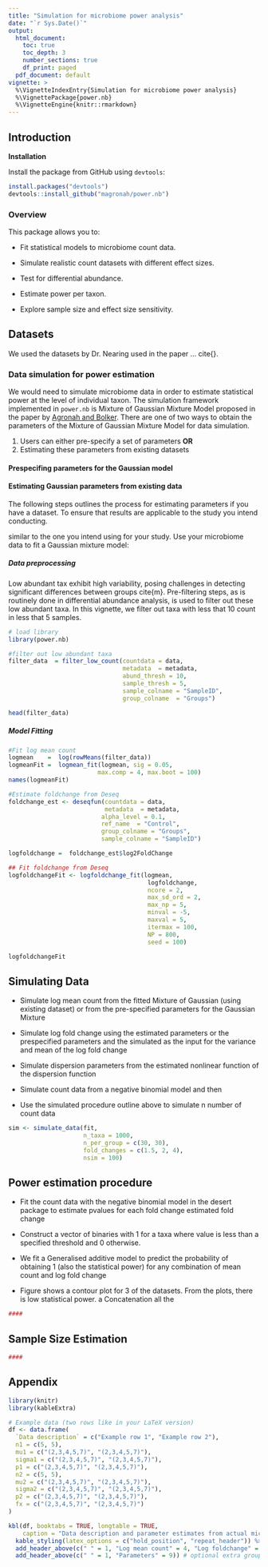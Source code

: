 ```yaml
---
title: "Simulation for microbiome power analysis"
date: "`r Sys.Date()`"
output:
  html_document:
    toc: true
    toc_depth: 3
    number_sections: true
    df_print: paged
  pdf_document: default
vignette: >
  %\VignetteIndexEntry{Simulation for microbiome power analysis}
  %\VignettePackage{power.nb}
  %\VignetteEngine{knitr::rmarkdown}
---
```




## Introduction 


**Installation**

Install the package from GitHub using `devtools`:

```r
install.packages("devtools")
devtools::install_github("magronah/power.nb")
```

### Overview

This package allows you to:

- Fit statistical models to microbiome count data.

- Simulate realistic count datasets with different effect sizes.

- Test for differential abundance.

- Estimate power per taxon.

- Explore sample size and effect size sensitivity.


## Datasets 
We used the datasets by Dr. Nearing used in the paper ... cite{}. 

### Data simulation for power estimation

We would need to simulate microbiome data in order to estimate statistical power at the level of individual taxon.  The simulation framework implemented in `power.nb` is Mixture of Gaussian Mixture Model proposed in the paper by [Agronah and Bolker](https://doi.org/10.1371/journal.pone.0318820). There are one of two ways to obtain the parameters of the Mixture of Gaussian Mixture Model for data simulation. 

1) Users can either pre-specify a set of parameters 
**OR** 
2)  Estimating these parameters from existing datasets 


#### Prespecifing parameters for the Gaussian model


#### Estimating Gaussian parameters from existing data

The following steps outlines the process for estimating parameters if you have a dataset. To ensure that results are applicable to the study you intend conducting. 

similar to the one you intend using for your study. 
Use your microbiome data to fit a Gaussian mixture model:


##### Data preprocessing 
Low abundant tax exhibit high variability, posing challenges in detecting significant differences between groups cite{m}. Pre-filtering steps, as is routinely done in differential abundance analysis, is used to filter out these low abundant taxa. In this vignette, we filter out taxa with less that 10 count in less that 5 samples. 

```r
# load library
library(power.nb) 

#filter out low abundant taxa
filter_data  = filter_low_count(countdata = data,
                                metadata  = metadata,
                                abund_thresh = 10,
                                sample_thresh = 5,
                                sample_colname = "SampleID",
                                group_colname  = "Groups")

head(filter_data)
```

##### Model Fitting

```r
#Fit log mean count
logmean    =  log(rowMeans(filter_data))
logmeanFit =  logmean_fit(logmean, sig = 0.05, 
                         max.comp = 4, max.boot = 100)
names(logmeanFit)

#Estimate foldchange from Deseq
foldchange_est <- deseqfun(countdata = data,
                           metadata  = metadata,
                          alpha_level = 0.1,
                          ref_name  = "Control",
                          group_colname = "Groups",
                          sample_colname = "SampleID")

logfoldchange =  foldchange_est$log2FoldChange

## Fit foldchange from Deseq
logfoldchangeFit <- logfoldchange_fit(logmean,
                                       logfoldchange,
                                       ncore = 2,
                                       max_sd_ord = 2,
                                       max_np = 5,
                                       minval = -5,
                                       maxval = 5,
                                       itermax = 100,
                                       NP = 800,
                                       seed = 100)

logfoldchangeFit
```


## Simulating Data

- Simulate log mean count from the fitted Mixture of Gaussian (using existing dataset) or from the pre-specified parameters for the Gaussian Mixture 

- Simulate log fold change using the estimated parameters or the prespecified parameters and the simulated as the input for the variance and mean of the log fold change 

- Simulate dispersion parameters from the estimated nonlinear function of the dispersion function 

- Simulate count data from a negative binomial model and then 

- Use the simulated procedure outline above to simulate n number of count data 


```r
sim <- simulate_data(fit,
                     n_taxa = 1000,
                     n_per_group = c(30, 30),
                     fold_changes = c(1.5, 2, 4),
                     nsim = 100)
```


## Power estimation procedure

- Fit the count data with the negative binomial model in the desert package to estimate pvalues for each fold change estimated fold change

- Construct a vector of binaries with 1 for a taxa where value is less than a specified threshold and 0 otherwise. 

- We fit a Generalised additive model to predict the probability of obtaining 1  (also the statistical power) for any combination of mean count and log fold change 

- Figure shows a contour plot for 3  of the datasets. From the plots, there is low statistical power. 
  a Concatenation all the 



```r
####

```


## Sample Size Estimation


```r
####

```


## Appendix 

```r
library(knitr)
library(kableExtra)

# Example data (two rows like in your LaTeX version)
df <- data.frame(
  `Data description` = c("Example row 1", "Example row 2"),
  n1 = c(5, 5),
  mu1 = c("(2,3,4,5,7)", "(2,3,4,5,7)"),
  sigma1 = c("(2,3,4,5,7)", "(2,3,4,5,7)"),
  p1 = c("(2,3,4,5,7)", "(2,3,4,5,7)"),
  n2 = c(5, 5),
  mu2 = c("(2,3,4,5,7)", "(2,3,4,5,7)"),
  sigma2 = c("(2,3,4,5,7)", "(2,3,4,5,7)"),
  p2 = c("(2,3,4,5,7)", "(2,3,4,5,7)"),
  fx = c("(2,3,4,5,7)", "(2,3,4,5,7)")
)

kbl(df, booktabs = TRUE, longtable = TRUE,
    caption = "Data description and parameter estimates from actual microbiome datasets") %>%
  kable_styling(latex_options = c("hold_position", "repeat_header")) %>%
  add_header_above(c(" " = 1, "Log mean count" = 4, "Log foldchange" = 5)) %>%
  add_header_above(c(" " = 1, "Parameters" = 9)) # optional extra grouping

```


